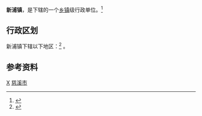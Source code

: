 {{中国乡级行政区|33/02/82/112/000| 官方网站 = http://xinpu.cixi.gov.cn/}}
'''新浦镇'''，是{{PRC admin/fullname|{{PRC admin/parent|33/02/82/112/000}}}}下辖的一个[[乡镇|乡镇]]级行政单位。<ref>{{PRC admin/ref sgc|{{PRC admin/parent|{{{1|}}}}}}}</ref>

== 行政区划 ==
新浦镇下辖以下地区：<ref>{{PRC admin/ref sgc|{{{1|}}}}}</ref>
{{PRC admin/children|33/02/82/112/000}}。

== 参考资料 ==
{{reflist}}

{{慈溪市行政区划}}
[[Category:慈溪市行政区划|X]]
[[Category:宁波市乡镇|慈溪市]]